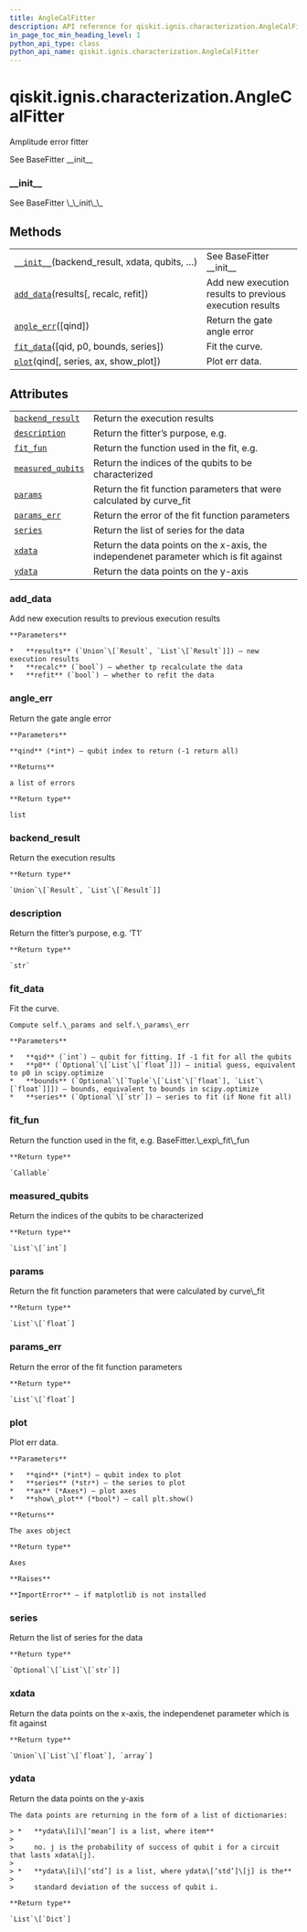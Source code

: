```yaml
---
title: AngleCalFitter
description: API reference for qiskit.ignis.characterization.AngleCalFitter
in_page_toc_min_heading_level: 1
python_api_type: class
python_api_name: qiskit.ignis.characterization.AngleCalFitter
---
```


<span id="qiskit-ignis-characterization-anglecalfitter" />

# qiskit.ignis.characterization.AngleCalFitter

<Class id="qiskit.ignis.characterization.AngleCalFitter" isDedicatedPage={true} github="https://github.com/qiskit-community/qiskit-ignis/tree/stable/0.5/qiskit/ignis/characterization/gates/fitters.py" signature="AngleCalFitter(backend_result, xdata, qubits, fit_p0, fit_bounds)" modifiers="class">
  Amplitude error fitter

  See BaseFitter \_\_init\_\_

  ### \_\_init\_\_

  <Function id="qiskit.ignis.characterization.AngleCalFitter.__init__" signature="__init__(backend_result, xdata, qubits, fit_p0, fit_bounds)">
    See BaseFitter \_\_init\_\_
  </Function>

  ## Methods

  |                                                                                                                                                                 |                                                         |
  | --------------------------------------------------------------------------------------------------------------------------------------------------------------- | ------------------------------------------------------- |
  | [`__init__`](#qiskit.ignis.characterization.AngleCalFitter.__init__ "qiskit.ignis.characterization.AngleCalFitter.__init__")(backend\_result, xdata, qubits, …) | See BaseFitter \_\_init\_\_                             |
  | [`add_data`](#qiskit.ignis.characterization.AngleCalFitter.add_data "qiskit.ignis.characterization.AngleCalFitter.add_data")(results\[, recalc, refit])         | Add new execution results to previous execution results |
  | [`angle_err`](#qiskit.ignis.characterization.AngleCalFitter.angle_err "qiskit.ignis.characterization.AngleCalFitter.angle_err")(\[qind])                        | Return the gate angle error                             |
  | [`fit_data`](#qiskit.ignis.characterization.AngleCalFitter.fit_data "qiskit.ignis.characterization.AngleCalFitter.fit_data")(\[qid, p0, bounds, series])        | Fit the curve.                                          |
  | [`plot`](#qiskit.ignis.characterization.AngleCalFitter.plot "qiskit.ignis.characterization.AngleCalFitter.plot")(qind\[, series, ax, show\_plot])               | Plot err data.                                          |

  ## Attributes

  |                                                                                                                                                   |                                                                                       |
  | ------------------------------------------------------------------------------------------------------------------------------------------------- | ------------------------------------------------------------------------------------- |
  | [`backend_result`](#qiskit.ignis.characterization.AngleCalFitter.backend_result "qiskit.ignis.characterization.AngleCalFitter.backend_result")    | Return the execution results                                                          |
  | [`description`](#qiskit.ignis.characterization.AngleCalFitter.description "qiskit.ignis.characterization.AngleCalFitter.description")             | Return the fitter’s purpose, e.g.                                                     |
  | [`fit_fun`](#qiskit.ignis.characterization.AngleCalFitter.fit_fun "qiskit.ignis.characterization.AngleCalFitter.fit_fun")                         | Return the function used in the fit, e.g.                                             |
  | [`measured_qubits`](#qiskit.ignis.characterization.AngleCalFitter.measured_qubits "qiskit.ignis.characterization.AngleCalFitter.measured_qubits") | Return the indices of the qubits to be characterized                                  |
  | [`params`](#qiskit.ignis.characterization.AngleCalFitter.params "qiskit.ignis.characterization.AngleCalFitter.params")                            | Return the fit function parameters that were calculated by curve\_fit                 |
  | [`params_err`](#qiskit.ignis.characterization.AngleCalFitter.params_err "qiskit.ignis.characterization.AngleCalFitter.params_err")                | Return the error of the fit function parameters                                       |
  | [`series`](#qiskit.ignis.characterization.AngleCalFitter.series "qiskit.ignis.characterization.AngleCalFitter.series")                            | Return the list of series for the data                                                |
  | [`xdata`](#qiskit.ignis.characterization.AngleCalFitter.xdata "qiskit.ignis.characterization.AngleCalFitter.xdata")                               | Return the data points on the x-axis, the independenet parameter which is fit against |
  | [`ydata`](#qiskit.ignis.characterization.AngleCalFitter.ydata "qiskit.ignis.characterization.AngleCalFitter.ydata")                               | Return the data points on the y-axis                                                  |

  ### add\_data

  <Function id="qiskit.ignis.characterization.AngleCalFitter.add_data" signature="add_data(results, recalc=True, refit=True)">
    Add new execution results to previous execution results

    **Parameters**

    *   **results** (`Union`\[`Result`, `List`\[`Result`]]) – new execution results
    *   **recalc** (`bool`) – whether tp recalculate the data
    *   **refit** (`bool`) – whether to refit the data
  </Function>

  ### angle\_err

  <Function id="qiskit.ignis.characterization.AngleCalFitter.angle_err" signature="angle_err(qind=- 1)">
    Return the gate angle error

    **Parameters**

    **qind** (*int*) – qubit index to return (-1 return all)

    **Returns**

    a list of errors

    **Return type**

    list
  </Function>

  ### backend\_result

  <Attribute id="qiskit.ignis.characterization.AngleCalFitter.backend_result">
    Return the execution results

    **Return type**

    `Union`\[`Result`, `List`\[`Result`]]
  </Attribute>

  ### description

  <Attribute id="qiskit.ignis.characterization.AngleCalFitter.description">
    Return the fitter’s purpose, e.g. ‘T1’

    **Return type**

    `str`
  </Attribute>

  ### fit\_data

  <Function id="qiskit.ignis.characterization.AngleCalFitter.fit_data" signature="fit_data(qid=- 1, p0=None, bounds=None, series=None)">
    Fit the curve.

    Compute self.\_params and self.\_params\_err

    **Parameters**

    *   **qid** (`int`) – qubit for fitting. If -1 fit for all the qubits
    *   **p0** (`Optional`\[`List`\[`float`]]) – initial guess, equivalent to p0 in scipy.optimize
    *   **bounds** (`Optional`\[`Tuple`\[`List`\[`float`], `List`\[`float`]]]) – bounds, equivalent to bounds in scipy.optimize
    *   **series** (`Optional`\[`str`]) – series to fit (if None fit all)
  </Function>

  ### fit\_fun

  <Attribute id="qiskit.ignis.characterization.AngleCalFitter.fit_fun">
    Return the function used in the fit, e.g. BaseFitter.\_exp\_fit\_fun

    **Return type**

    `Callable`
  </Attribute>

  ### measured\_qubits

  <Attribute id="qiskit.ignis.characterization.AngleCalFitter.measured_qubits">
    Return the indices of the qubits to be characterized

    **Return type**

    `List`\[`int`]
  </Attribute>

  ### params

  <Attribute id="qiskit.ignis.characterization.AngleCalFitter.params">
    Return the fit function parameters that were calculated by curve\_fit

    **Return type**

    `List`\[`float`]
  </Attribute>

  ### params\_err

  <Attribute id="qiskit.ignis.characterization.AngleCalFitter.params_err">
    Return the error of the fit function parameters

    **Return type**

    `List`\[`float`]
  </Attribute>

  ### plot

  <Function id="qiskit.ignis.characterization.AngleCalFitter.plot" signature="plot(qind, series='0', ax=None, show_plot=False)">
    Plot err data.

    **Parameters**

    *   **qind** (*int*) – qubit index to plot
    *   **series** (*str*) – the series to plot
    *   **ax** (*Axes*) – plot axes
    *   **show\_plot** (*bool*) – call plt.show()

    **Returns**

    The axes object

    **Return type**

    Axes

    **Raises**

    **ImportError** – if matplotlib is not installed
  </Function>

  ### series

  <Attribute id="qiskit.ignis.characterization.AngleCalFitter.series">
    Return the list of series for the data

    **Return type**

    `Optional`\[`List`\[`str`]]
  </Attribute>

  ### xdata

  <Attribute id="qiskit.ignis.characterization.AngleCalFitter.xdata">
    Return the data points on the x-axis, the independenet parameter which is fit against

    **Return type**

    `Union`\[`List`\[`float`], `array`]
  </Attribute>

  ### ydata

  <Attribute id="qiskit.ignis.characterization.AngleCalFitter.ydata">
    Return the data points on the y-axis

    The data points are returning in the form of a list of dictionaries:

    > *   **ydata\[i]\[‘mean’] is a list, where item**
    >
    >     no. j is the probability of success of qubit i for a circuit that lasts xdata\[j].
    >
    > *   **ydata\[i]\[‘std’] is a list, where ydata\[‘std’]\[j] is the**
    >
    >     standard deviation of the success of qubit i.

    **Return type**

    `List`\[`Dict`]
  </Attribute>
</Class>

